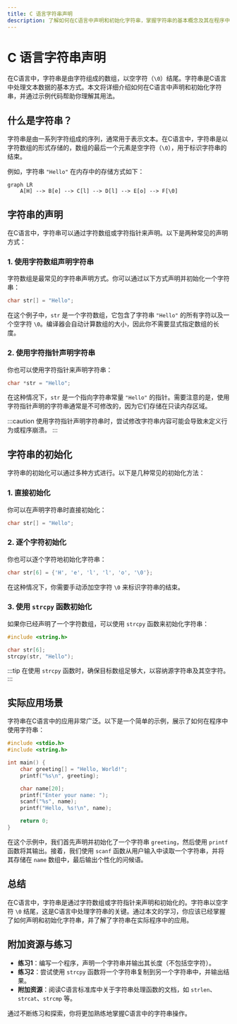 ```yaml
---
title: C 语言字符串声明
description: 了解如何在C语言中声明和初始化字符串，掌握字符串的基本概念及其在程序中的应用。
---
```


# C 语言字符串声明

在C语言中，字符串是由字符组成的数组，以空字符（`\0`）结尾。字符串是C语言中处理文本数据的基本方式。本文将详细介绍如何在C语言中声明和初始化字符串，并通过示例代码帮助你理解其用法。

## 什么是字符串？

字符串是由一系列字符组成的序列，通常用于表示文本。在C语言中，字符串是以字符数组的形式存储的，数组的最后一个元素是空字符（`\0`），用于标识字符串的结束。

例如，字符串 `"Hello"` 在内存中的存储方式如下：

```mermaid
graph LR
    A[H] --> B[e] --> C[l] --> D[l] --> E[o] --> F[\0]
```

## 字符串的声明

在C语言中，字符串可以通过字符数组或字符指针来声明。以下是两种常见的声明方式：

### 1. 使用字符数组声明字符串

字符数组是最常见的字符串声明方式。你可以通过以下方式声明并初始化一个字符串：

```c
char str[] = "Hello";
```

在这个例子中，`str` 是一个字符数组，它包含了字符串 `"Hello"` 的所有字符以及一个空字符 `\0`。编译器会自动计算数组的大小，因此你不需要显式指定数组的长度。

### 2. 使用字符指针声明字符串

你也可以使用字符指针来声明字符串：

```c
char *str = "Hello";
```

在这种情况下，`str` 是一个指向字符串常量 `"Hello"` 的指针。需要注意的是，使用字符指针声明的字符串通常是不可修改的，因为它们存储在只读内存区域。

:::caution
使用字符指针声明字符串时，尝试修改字符串内容可能会导致未定义行为或程序崩溃。
:::

## 字符串的初始化

字符串的初始化可以通过多种方式进行。以下是几种常见的初始化方法：

### 1. 直接初始化

你可以在声明字符串时直接初始化：

```c
char str[] = "Hello";
```

### 2. 逐个字符初始化

你也可以逐个字符地初始化字符串：

```c
char str[6] = {'H', 'e', 'l', 'l', 'o', '\0'};
```

在这种情况下，你需要手动添加空字符 `\0` 来标识字符串的结束。

### 3. 使用 `strcpy` 函数初始化

如果你已经声明了一个字符数组，可以使用 `strcpy` 函数来初始化字符串：

```c
#include <string.h>

char str[6];
strcpy(str, "Hello");
```

:::tip
在使用 `strcpy` 函数时，确保目标数组足够大，以容纳源字符串及其空字符。
:::

## 实际应用场景

字符串在C语言中的应用非常广泛。以下是一个简单的示例，展示了如何在程序中使用字符串：

```c
#include <stdio.h>
#include <string.h>

int main() {
    char greeting[] = "Hello, World!";
    printf("%s\n", greeting);

    char name[20];
    printf("Enter your name: ");
    scanf("%s", name);
    printf("Hello, %s!\n", name);

    return 0;
}
```

在这个示例中，我们首先声明并初始化了一个字符串 `greeting`，然后使用 `printf` 函数将其输出。接着，我们使用 `scanf` 函数从用户输入中读取一个字符串，并将其存储在 `name` 数组中，最后输出个性化的问候语。

## 总结

在C语言中，字符串是通过字符数组或字符指针来声明和初始化的。字符串以空字符 `\0` 结尾，这是C语言中处理字符串的关键。通过本文的学习，你应该已经掌握了如何声明和初始化字符串，并了解了字符串在实际程序中的应用。

## 附加资源与练习

- **练习1**：编写一个程序，声明一个字符串并输出其长度（不包括空字符）。
- **练习2**：尝试使用 `strcpy` 函数将一个字符串复制到另一个字符串中，并输出结果。
- **附加资源**：阅读C语言标准库中关于字符串处理函数的文档，如 `strlen`、`strcat`、`strcmp` 等。

通过不断练习和探索，你将更加熟练地掌握C语言中的字符串操作。